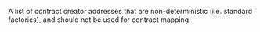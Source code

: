 A list of contract creator addresses that are non-deterministic (i.e. standard factories), and should not be used for contract mapping.